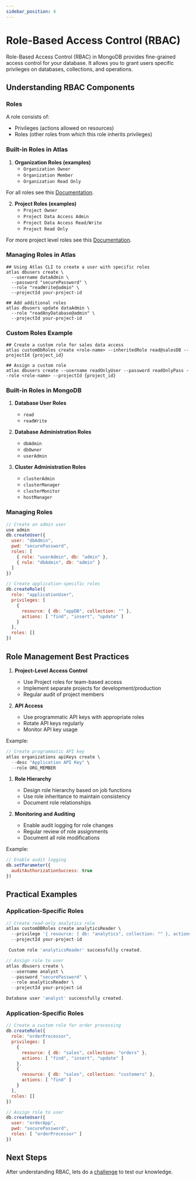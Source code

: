 ```yaml
---
sidebar_position: 4
---
```



# Role-Based Access Control (RBAC)

Role-Based Access Control (RBAC) in MongoDB provides fine-grained access control for your database. It allows you to grant users specific privileges on databases, collections, and operations.

## Understanding RBAC Components

### Roles

A role consists of:
- Privileges (actions allowed on resources)
- Roles (other roles from which this role inherits privileges)

<Tabs>
<TabItem value="atlas" label="MongoDB Atlas">

### Built-in Roles in Atlas

1. **Organization Roles (examples)**
   - `Organization Owner`
   - `Organization Member`
   - `Organization Read Only`

For all roles see this [Documentation](https://www.mongodb.com/docs/atlas/reference/user-roles/#std-label-user-roles).

2. **Project Roles (examples)**
   - `Project Owner`
   - `Project Data Access Admin`
   - `Project Data Access Read/Write`
   - `Project Read Only`

For more project level roles see this [Documentation](https://www.mongodb.com/docs/atlas/reference/user-roles/#project-roles).

### Managing Roles in Atlas

```shell
## Using Atlas CLI to create a user with specific roles
atlas dbusers create \
  --username dataAdmin \
  --password "securePassword" \
  --role "readWrite@admin" \
  --projectId your-project-id

## Add additional roles
atlas dbusers update dataAdmin \
  --role "readAnyDatabase@admin" \
  --projectId your-project-id
```

### Custom Roles Example

```
## Create a custom role for sales data access
atlas customDbRoles create <role-name> --inheritedRole read@salesDB --projectId {project_id}

## Assign a custom role
atlas dbusers create --username readOnlyUser --password readOnlyPass --role <role-name> --projectId {project_id}
```

</TabItem>
<TabItem value="onprem" label="On-Premises">

### Built-in Roles in MongoDB

1. **Database User Roles**
   - `read`
   - `readWrite`

2. **Database Administration Roles**
   - `dbAdmin`
   - `dbOwner`
   - `userAdmin`

3. **Cluster Administration Roles**
   - `clusterAdmin`
   - `clusterManager`
   - `clusterMonitor`
   - `hostManager`

### Managing Roles

```javascript
// Create an admin user
use admin
db.createUser({
  user: "dbAdmin",
  pwd: "securePassword",
  roles: [
    { role: "userAdmin", db: "admin" },
    { role: "dbAdmin", db: "admin" }
  ]
})

// Create application-specific roles
db.createRole({
  role: "applicationUser",
  privileges: [
    {
      resource: { db: "appDB", collection: "" },
      actions: [ "find", "insert", "update" ]
    }
  ],
  roles: []
})
```

</TabItem>
</Tabs>

## Role Management Best Practices

<Tabs>
<TabItem value="atlas" label="MongoDB Atlas">

1. **Project-Level Access Control**
   - Use Project roles for team-based access
   - Implement separate projects for development/production
   - Regular audit of project members

2. **API Access**
   - Use programmatic API keys with appropriate roles
   - Rotate API keys regularly
   - Monitor API key usage

Example:
```javascript
// Create programmatic API key
atlas organizations apiKeys create \
  --desc "Application API Key" \
  --role ORG_MEMBER
```

</TabItem>
<TabItem value="onprem" label="On-Premises">

1. **Role Hierarchy**
   - Design role hierarchy based on job functions
   - Use role inheritance to maintain consistency
   - Document role relationships

2. **Monitoring and Auditing**
   - Enable audit logging for role changes
   - Regular review of role assignments
   - Document all role modifications

Example:
```javascript
// Enable audit logging
db.setParameter({
  auditAuthorizationSuccess: true
})
```

</TabItem>
</Tabs>

## Practical Examples

<Tabs>
<TabItem value="atlas" label="MongoDB Atlas">

### Application-Specific Roles

```javascript
// Create read-only analytics role
atlas customDBRoles create analyticsReader \
  --privilege '{ resource: { db: "analytics", collection: "" }, actions: ["find"] }' \
  --projectId your-project-id

 Custom role 'analyticsReader' successfully created.

// Assign role to user
atlas dbusers create \
  --username analyst \
  --password "securePassword" \
  --role analyticsReader \
  --projectId your-project-id

Database user 'analyst' successfully created.  
```

</TabItem>
<TabItem value="onprem" label="On-Premises">

### Application-Specific Roles

```javascript
// Create a custom role for order processing
db.createRole({
  role: "orderProcessor",
  privileges: [
    {
      resource: { db: "sales", collection: "orders" },
      actions: [ "find", "insert", "update" ]
    },
    {
      resource: { db: "sales", collection: "customers" },
      actions: [ "find" ]
    }
  ],
  roles: []
})

// Assign role to user
db.createUser({
  user: "orderApp",
  pwd: "securePassword",
  roles: [ "orderProcessor" ]
})
```

</TabItem>
</Tabs>

## Next Steps

After understanding RBAC, lets do a [challenge](./challenge/rbac) to test our knowledge.